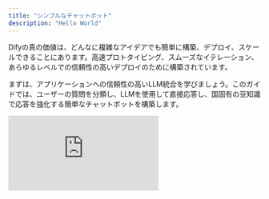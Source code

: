 ```yaml
---
title: "シンプルなチャットボット"
description: "Hello World"
---
```


Difyの真の価値は、どんなに複雑なアイデアでも簡単に構築、デプロイ、スケールできることにあります。高速プロトタイピング、スムーズなイテレーション、あらゆるレベルでの信頼性の高いデプロイのために構築されています。

まずは、アプリケーションへの信頼性の高いLLM統合を学びましょう。このガイドでは、ユーザーの質問を分類し、LLMを使用して直接応答し、国固有の豆知識で応答を強化する簡単なチャットボットを構築します。

<iframe
  className="w-full aspect-video rounded-xl"
  src="https://www.youtube.com/embed/dJ34OU_JY7Y?si=AiYJq7WY1iUCgGAO"
  title="Difyクイックスタートビデオ"
  frameBorder="0"
  allow="accelerometer; autoplay; clipboard-write; encrypted-media; gyroscope; picture-in-picture"
  allowFullScreen
/>

## ステップ 1：新しいワークフローを作成（2分）

1. **スタジオ** > **ワークフロー** > **空白から作成** > **オーケストレート** > **新しいチャットフロー** > **作成** へ移動

## ステップ 2：ワークフローノードを追加（6分）

<Tip>
  任意の変数を参照したい場合は、まず `{` または `/` を入力すると、ワークフローで使用可能なさまざまな変数が表示されます。
</Tip>

### 1. LLMノードと出力：質問を理解して回答

<Info>
  `LLM` ノードは言語モデルにプロンプトを送信し、ユーザー入力に基づいて応答を生成します。API呼び出し、レート制限、インフラストラクチャの複雑さを抽象化するので、ロジックの設計に集中できます。
</Info>

<Steps>
  <Step title="LLMノードを作成">
    `ノードを追加` ボタンを使用してLLMノードを作成し、開始ノードに接続
  </Step>

  <Step title="モデルを設定">
    デフォルトのモデルを選択
  </Step>

  <Step title="システムプロンプトを設定">
    システムプロンプトフィールドに以下を貼り付け：

    ```text
    ユーザーは国に関する質問をします。質問は {{sys.query}} です
    タスク：
    1. 言及された国を特定する。
    2. 質問を明確に言い換える。
    3. 一般的な知識を使って質問に答える。

    次のJSON形式で応答してください：
    {
      "country": "<国名>",
      "question": "<言い換えた質問>",
      "answer": "<質問への直接的な回答>"
    }
    ```
  </Step>

  <Step title="構造化出力を有効化">
    **構造化出力を有効にする** により、LLMが返すものを簡単に制御し、正確なデータ抽出や条件ロジックでのダウンストリーム使用のために一貫した機械可読出力を確保できます。

    - 出力変数の構造化をONに切り替え > `設定` をクリックして `JSONからインポート` をクリック
    - 貼り付け：

    ```json
    {
      "country": "string",
      "question": "string",
      "answer": "string"
    }
    ```
  </Step>
</Steps>

### 2. コードブロック：豆知識を取得

<Info>
  `コード` ノードはコードを使用してカスタムロジックを実行します。必要な場所に正確にコードを注入できます——ビジュアルワークフロー内で——バックエンド全体を配線する必要がありません。
</Info>

<Steps>
  <Step title="コードノードを作成">
    `ノードを追加` ボタンを使用して `コード` ノードを作成し、LLMブロックに接続
  </Step>

  <Step title="入力変数を設定">
    1つの `入力変数` 名を "country" に変更し、変数を `structured_output` > `country` に設定
  </Step>

  <Step title="Pythonコードを追加">
    このコードを `PYTHON3` に貼り付け：

    ```python
    def main(country: str) -> dict:
      country_name = country.lower()
      fun_facts = {
        "japan": "日本には500万台以上の自動販売機があります。",
        "france": "フランスは世界で最も訪問者が多い国です。",
        "italy": "イタリアは他のどの国よりも多くのユネスコ世界遺産を持っています。"
      }
      fun_fact = fun_facts.get(country_name, f"{country.title()}に関する豆知識はありません。")
      return {"fun_fact": fun_fact}
    ```
  </Step>

  <Step title="出力変数の名前を変更">
    より良いラベル付けのため、出力変数 `result` を `fun_fact` に変更
  </Step>
</Steps>

### 3. 回答ノード：ユーザーへの最終回答

<Info>
  `回答` ノードはクリーンな最終出力を作成して返します。
</Info>

<Steps>
  <Step title="回答ノードを作成">
    `ノードを追加` ボタンを使用して `回答` ノードを作成
  </Step>

  <Step title="回答フィールドを設定">
    回答フィールドに貼り付け：

    ```text
    Q: {{ structured_output.question }}

    A: {{ structured_output.answer }}

    豆知識: {{ fun_fact }}
    ```
  </Step>
</Steps>

ワークフローの終了：

<img
  src="/images/quick-start-workflow-overview.png"
  alt="LLM、コード、回答ノードが接続された完全なワークフロー図"
  style={{ width: "100%" }}
/>

---

## ステップ 3：ボットをテスト（3分）

`プレビュー` をクリックして、次の質問をしてみましょう：

- "フランスの首都は何ですか？"
- "日本料理について教えてください"
- "イタリアの文化について説明してください"
- その他の質問

ボットが期待通りに動作することを確認してください！

## ボットが完成しました！

このガイドでは、インフラストラクチャを再発明することなく、言語モデルを確実かつスケーラブルに統合する方法を示しました。Difyのビジュアルワークフローとモジュラーノードにより、より速く構築するだけでなく、LLM駆動アプリのためのクリーンでプロダクション対応のアーキテクチャを採用しています。

